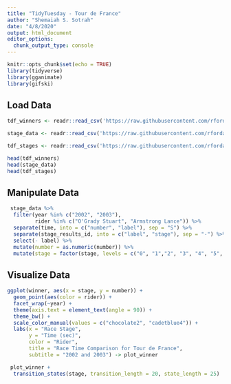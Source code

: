 ```yaml
---
title: "TidyTuesday - Tour de France"
author: "Shemaiah S. Sotrah"
date: "4/8/2020"
output: html_document
editor_options: 
  chunk_output_type: console
---
```


```r
knitr::opts_chunk$set(echo = TRUE)
library(tidyverse)
library(gganimate)
library(gifski)
```

## Load Data

```r
tdf_winners <- readr::read_csv('https://raw.githubusercontent.com/rfordatascience/tidytuesday/master/data/2020/2020-04-07/tdf_winners.csv')

stage_data <- readr::read_csv('https://raw.githubusercontent.com/rfordatascience/tidytuesday/master/data/2020/2020-04-07/stage_data.csv')

tdf_stages <- readr::read_csv('https://raw.githubusercontent.com/rfordatascience/tidytuesday/master/data/2020/2020-04-07/tdf_stages.csv')

head(tdf_winners)
head(stage_data)
head(tdf_stages)
```

## Manipulate Data

```r
 stage_data %>%
  filter(year %in% c("2002", "2003"),
         rider %in% c("O'Grady Stuart", "Armstrong Lance")) %>%
  separate(time, into = c("number", "label"), sep = "S") %>% 
  separate(stage_results_id, into = c("label", "stage"), sep = "-") %>%
  select(- label) %>%
  mutate(number = as.numeric(number)) %>%
  mutate(stage = factor(stage, levels = c("0", "1","2", "3", "4", "5", "6", "7", "8", "9", "10", "11", "12", "13", "14", "15", "16", "17", "18", "19", "20")))-> winner
```

## Visualize Data

```r
ggplot(winner, aes(x = stage, y = number)) +
  geom_point(aes(color = rider)) +
  facet_wrap(~year) +
  theme(axis.text = element_text(angle = 90)) +
  theme_bw() +
  scale_color_manual(values = c("chocolate2", "cadetblue4")) +
  labs(x = "Race Stage",
       y = "Time (sec)",
       color = "Rider",
       title = "Race Time Comparison for Tour de France",
       subtitle = "2002 and 2003") -> plot_winner

 plot_winner + 
  transition_states(stage, transition_length = 20, state_length = 25) 
```





